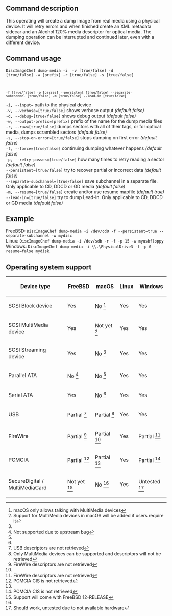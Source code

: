 ==Command description==
This operating will create a dump image from real media using a physical device. It will retry errors and when finished create an XML metadata sidecar and an Alcohol 120% media descriptor for optical media. The dumping operation can be interrupted and continued later, even with a different device.

==Command usage==
<code>DiscImageChef dump-media -i <device> -v [true/false] -d [true/false] -w [prefix] -r [true/false] -s [true/false]
 -f [true/false] -p [passes] --persistent [true/false] --separate-subchannel [true/false] -m [true/false] --lead-in [true/false]</code>

<code>-i, --input=<dump></code> path to the physical device<br />
<code>-v, --verbose=[true/false]</code> shows verbose output ''(default false)''<br />
<code>-d, --debug=[true/false]</code> shows debug output ''(default false)''<br />
<code>-w, --output-prefix=[prefix]</code> prefix of the name for the dump media files<br />
<code>-r, --raw=[true/false]</code> dumps sectors with all of their tags, or for optical media, dumps scrambled sectors ''(default false)''<br />
<code>-s, --stop-on-error=[true/false]</code> stops dumping on first error ''(default false)''<br />
<code>-f, --force=[true/false]</code> continuing dumping whatever happens ''(default false)''<br />
<code>-p, --retry-passes=[true/false]</code> how many times to retry reading a sector ''(default false)''<br />
<code>--persistent=[true/false]</code> try to recover partial or incorrect data ''(default false)''<br />
<code>--separate-subchannel=[true/false]</code> save subchannel in a separate file. Only applicable to CD, DDCD or GD media ''(default false)''<br />
<code>-m, --resume=[true/false]</code> create and/or use resume mapfile ''(default true)''<br />
<code>--lead-in=[true/false]</code> try to dump Lead-in. Only applicable to CD, DDCD or GD media ''(default false)''<br />

==Example==
FreeBSD: <code>DiscImageChef dump-media -i /dev/cd0 -f --persistent=true --separate-subchannel -w mydisc</code><br />
Linux: <code>DiscImageChef dump-media -i /dev/sdb -r -f -p 15 -w myusbfloppy</code><br />
Windows: <code>DiscImageChef dump-media -i \\.\PhysicalDrive3 -f -p 0 --resume=false mydisk</code><br />

==Operating system support==
{|
! Device type
! FreeBSD
! macOS
! Linux
! Windows
|-
| SCSI Block device
| Yes
| No <ref name="macOS permissions">macOS only allows talking with MultiMedia devices</ref>
| Yes
| Yes
|-
| SCSI MultiMedia device
| Yes
| Not yet <ref name="macOS users">Support for MultiMedia devices in macOS will be added if users require it</ref>
| Yes
| Yes
|-
| SCSI Streaming device
| Yes
| No <ref name="macOS permissions"/>
| Yes
| Yes
|-
| Parallel ATA
| No <ref name="FreeBSD bug">Not supported due to upstream bug</ref>
| No <ref name="macOS permissions"/>
| Yes
| Yes
|-
| Serial ATA
| Yes
| No <ref name="macOS permissions"/>
| Yes
| Yes
|-
| USB
| Partial <ref name="usb">USB descriptors are not retrieved</ref>
| Partial <ref name="macOS">Only MultiMedia devices can be supported and descriptors will not be retrieved</ref>
| Yes
| Yes
|-
| FireWire
| Partial <ref name="firewire">FireWire descriptors are not retrieved</ref>
| Partial <ref name="macOS"/>
| Yes
| Partial <ref name="firewire">FireWire descriptors are not retrieved</ref>
|-
| PCMCIA
| Partial <ref name="pcmcia">PCMCIA CIS is not retrieved</ref>
| Partial <ref name="macOS"/>
| Yes
| Partial <ref name="pcmcia">PCMCIA CIS is not retrieved</ref>
|-
| SecureDigital / MultiMediaCard
| Not yet <ref name="FreeBSD sd">Support will come with FreeBSD 12-RELEASE</ref>
| No <ref name="macOS permissions"/>
| Yes
| Untested <ref name="Windows sd">Should work, untested due to not available hardware</ref>
|}

<references/>